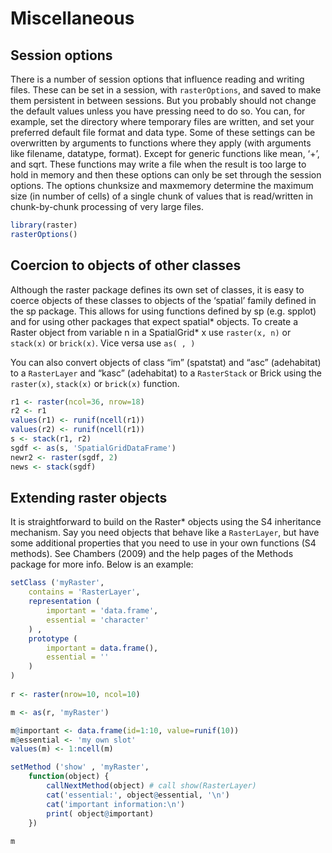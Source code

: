 # Miscellaneous

## Session options

There is a number of session options that influence reading and writing files. These can be set in a session, with ```rasterOptions```, and saved to make them persistent in between sessions. But you probably should not change the default values unless you have pressing need to do so. You can, for example, set the directory where temporary files are written, and set your preferred default file format and data type. Some of these settings can be overwritten by arguments to functions where they apply (with arguments like filename, datatype, format). Except for generic functions like mean, '+', and sqrt. These functions may write a file when the result is too large to hold in memory and then these options can only be set through the session options.  The options chunksize and maxmemory determine the maximum size (in number of cells) of a single chunk of values that is read/written in chunk-by-chunk processing of very large files.

```r
library(raster)
rasterOptions()
```


## Coercion to objects of other classes

Although the raster package defines its own set of classes, it is easy to coerce objects of these classes to objects of the 'spatial' family defined in the sp package. This allows for using functions defined by sp (e.g. spplot) and for using other packages that expect spatial* objects. To create a Raster object from variable n in a SpatialGrid* x use ```raster(x, n)``` or ```stack(x)``` or ```brick(x)```. Vice versa use ```as( , )```

You can also convert objects of class "im" (spatstat) and "asc" (adehabitat) to a `RasterLayer` and "kasc" (adehabitat) to a `RasterStack` or Brick using the ```raster(x)```, ```stack(x)``` or ```brick(x)``` function.

```r
r1 <- raster(ncol=36, nrow=18)
r2 <- r1
values(r1) <- runif(ncell(r1))
values(r2) <- runif(ncell(r1))
s <- stack(r1, r2)
sgdf <- as(s, 'SpatialGridDataFrame')
newr2 <- raster(sgdf, 2)
news <- stack(sgdf)
```


## Extending raster objects

It is straightforward to build on the Raster* objects using the S4 inheritance mechanism. Say you need objects that behave like a `RasterLayer`, but have some additional properties that you need to use in your own functions (S4 methods). See Chambers (2009) and the help pages of the Methods package for more info. Below is an example:

```r
setClass ('myRaster',
	contains = 'RasterLayer',
	representation (
		important = 'data.frame',
		essential = 'character'
	) ,
	prototype (
		important = data.frame(),
		essential = ''
	)
)
	
r <- raster(nrow=10, ncol=10)

m <- as(r, 'myRaster')

m@important <- data.frame(id=1:10, value=runif(10))
m@essential <- 'my own slot'
values(m) <- 1:ncell(m)

```

```r
setMethod ('show' , 'myRaster', 
	function(object) {
		callNextMethod(object) # call show(RasterLayer)
		cat('essential:', object@essential, '\n')
		cat('important information:\n')
		print( object@important)
	})	
	
m
```



